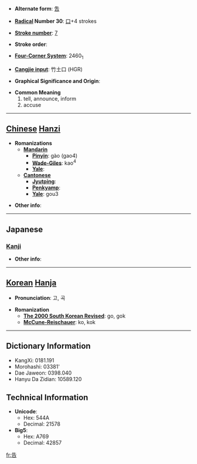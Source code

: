 * '''Alternate form''': [[吿]]

* '''[[Wiktionary:Chinese radical index| Radical]] Number 30''': [[Wiktionary:Chinese radical index 口|口]]+4 strokes

* '''[[Wiktionary:Chinese total strokes index|Stroke number]]''': [[Wiktionary:Chinese total strokes index 7|7]]

* '''Stroke order''': 

* '''[[Wiktionary:Chinese four corner index|Four-Corner System]]''': 2460<sub>1</sub>

* '''[[Wiktionary:Chinese Cangjie index|Cangjie input]]''': 竹土口 (HGR)

* '''Graphical Significance and Origin''': 

* '''Common Meaning'''
*#tell, announce, inform
*# accuse


----

== [[Chinese]] [[Hanzi]] ==

* '''Romanizations'''
** '''[[Mandarin]]'''
*** '''[[Pinyin]]''': gào (gao4)
*** '''[[Wade-Giles]]''': kao<sup>4</sup>
*** '''[[Yale]]''': 
** '''[[Cantonese]]'''
*** '''[[Jyutping]]''':
*** '''[[Penkyamp]]''': 
*** '''[[Yale]]''': gou3

* '''Other info''': 

----

==Japanese==
===[[Kanji]]===
{{kanji|on readings=[[こく]] (koku), [[こう]] (kō)
|kun readings=[[つげる]] (tsugeru)
}}

* '''Other info''':  

----

== [[Korean]] [[Hanja]] ==

* '''Pronunciation''': 고, 곡

* '''Romanization'''
** '''[[The 2000 South Korean Revised Romanization|The 2000 South Korean Revised]]''': go, gok
** '''[[McCune-Reischauer]]''': ko, kok

----

== Dictionary Information ==

* KangXi: 0181.191
* Morohashi: 03381'
* Dae Jaweon: 0398.040
* Hanyu Da Zidian: 10589.120

== Technical Information ==

* '''Unicode''':
** Hex: 544A
** Decimal: 21578
* '''Big5''':
** Hex: A769
** Decimal: 42857

[[fr:告]]